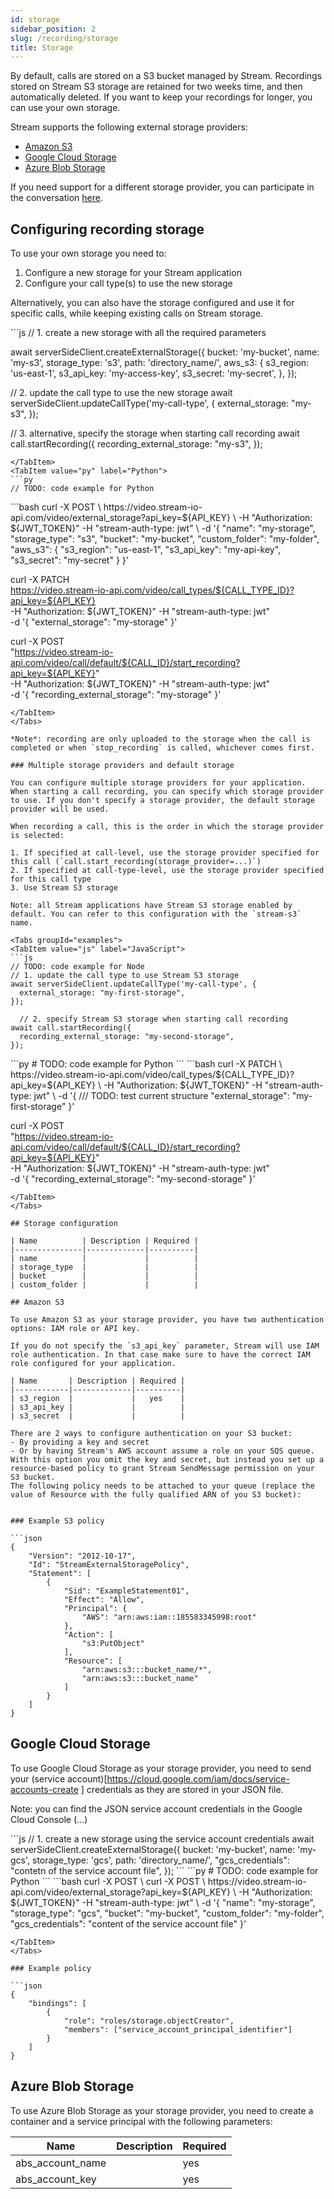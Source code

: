```yaml
---
id: storage
sidebar_position: 2
slug: /recording/storage
title: Storage
---
```



By default, calls are stored on a S3 bucket managed by Stream. Recordings stored on Stream S3 storage are retained for two weeks time, and then automatically deleted. If you want to keep your recordings for longer, you can use your own storage.

Stream supports the following external storage providers:

- [Amazon S3](#amazon-s3)
- [Google Cloud Storage](#google-cloud-storage)
- [Azure Blob Storage](#azure-blob-storage)

If you need support for a different storage provider, you can participate in the conversation [here](https://github.com/GetStream/protocol/discussions/371).

## Configuring recording storage

To use your own storage you need to:

1. Configure a new storage for your Stream application
2. Configure your call type(s) to use the new storage

Alternatively, you can also have the storage configured and use it for specific calls, while keeping existing calls on Stream storage.

<Tabs groupId="examples">
<TabItem value="js" label="JavaScript">
```js
// 1. create a new storage with all the required parameters

await serverSideClient.createExternalStorage({
    bucket: 'my-bucket',
    name: 'my-s3',
    storage_type: 's3',
    path: 'directory_name/',
    aws_s3: {
      s3_region: 'us-east-1',
      s3_api_key: 'my-access-key',
      s3_secret: 'my-secret',
    },
});

// 2. update the call type to use the new storage
await serverSideClient.updateCallType('my-call-type', {
    external_storage: "my-s3",
});

// 3. alternative, specify the storage when starting call recording
await call.startRecording({
    recording_external_storage: "my-s3",
});

```
</TabItem>
<TabItem value="py" label="Python">
```py
// TODO: code example for Python
```
</TabItem>
<TabItem value="curl" label="cURL">
```bash
curl -X POST \
  https://video.stream-io-api.com/video/external_storage?api_key=${API_KEY} \
  -H "Authorization: ${JWT_TOKEN}" -H "stream-auth-type: jwt" \
  -d '{
    "name": "my-storage",
    "storage_type": "s3",
    "bucket": "my-bucket",
    "custom_folder": "my-folder",
    "aws_s3": {
      "s3_region": "us-east-1",
      "s3_api_key": "my-api-key",
      "s3_secret": "my-secret"
    }
}'


curl -X PATCH \
  https://video.stream-io-api.com/video/call_types/${CALL_TYPE_ID}?api_key=${API_KEY} \
  -H "Authorization: ${JWT_TOKEN}" -H "stream-auth-type: jwt" \
    -d '{
        "external_storage": "my-storage"
    }'

curl -X POST \
    "https://video.stream-io-api.com/video/call/default/${CALL_ID}/start_recording?api_key=${API_KEY}" \
    -H "Authorization: ${JWT_TOKEN}" -H "stream-auth-type: jwt" \
    -d '{
        "recording_external_storage": "my-storage"
    }'
```
</TabItem>
</Tabs>

*Note*: recording are only uploaded to the storage when the call is completed or when `stop_recording` is called, whichever comes first.

### Multiple storage providers and default storage

You can configure multiple storage providers for your application. When starting a call recording, you can specify which storage provider to use. If you don't specify a storage provider, the default storage provider will be used.

When recording a call, this is the order in which the storage provider is selected:

1. If specified at call-level, use the storage provider specified for this call (`call.start_recording(storage_provider=...)`)
2. If specified at call-type-level, use the storage provider specified for this call type
3. Use Stream S3 storage

Note: all Stream applications have Stream S3 storage enabled by default. You can refer to this configuration with the `stream-s3` name.

<Tabs groupId="examples">
<TabItem value="js" label="JavaScript">
```js
// TODO: code example for Node
// 1. update the call type to use Stream S3 storage
await serverSideClient.updateCallType('my-call-type', {
  external_storage: "my-first-storage",
});

  // 2. specify Stream S3 storage when starting call recording
await call.startRecording({
  recording_external_storage: "my-second-storage",
});
```
</TabItem>
<TabItem value="py" label="Python">
```py
# TODO: code example for Python
```
</TabItem>
<TabItem value="curl" label="cURL">
```bash
curl -X PATCH \
  https://video.stream-io-api.com/video/call_types/${CALL_TYPE_ID}?api_key=${API_KEY} \
  -H "Authorization: ${JWT_TOKEN}" -H "stream-auth-type: jwt" \
    -d '{
    /// TODO: test current structure
      "external_storage": "my-first-storage"
    }'

curl -X POST \
    "https://video.stream-io-api.com/video/call/default/${CALL_ID}/start_recording?api_key=${API_KEY}" \
    -H "Authorization: ${JWT_TOKEN}" -H "stream-auth-type: jwt" \
    -d '{
        "recording_external_storage": "my-second-storage"
    }'
```
</TabItem>
</Tabs>

## Storage configuration

| Name          | Description | Required |
|---------------|-------------|----------|
| name          |             |          |
| storage_type  |             |          |
| bucket        |             |          |
| custom_folder |             |          |

## Amazon S3

To use Amazon S3 as your storage provider, you have two authentication options: IAM role or API key.

If you do not specify the `s3_api_key` parameter, Stream will use IAM role authentication. In that case make sure to have the correct IAM role configured for your application.

| Name       | Description | Required |
|------------|-------------|----------|
| s3_region  |             |   yes    |
| s3_api_key |             |          |
| s3_secret  |             |          |

There are 2 ways to configure authentication on your S3 bucket:
- By providing a key and secret
- Or by having Stream's AWS account assume a role on your SQS queue.
With this option you omit the key and secret, but instead you set up a resource-based policy to grant Stream SendMessage permission on your S3 bucket.
The following policy needs to be attached to your queue (replace the value of Resource with the fully qualified ARN of you S3 bucket):


### Example S3 policy

```json
{
    "Version": "2012-10-17",
    "Id": "StreamExternalStoragePolicy",
    "Statement": [
        {
            "Sid": "ExampleStatement01",
            "Effect": "Allow",
            "Principal": {
                "AWS": "arn:aws:iam::185583345998:root"
            },
            "Action": [
                "s3:PutObject"
            ],
            "Resource": [
                "arn:aws:s3:::bucket_name/*",
                "arn:aws:s3:::bucket_name"
            ]
        }
    ]
}
```

## Google Cloud Storage

To use Google Cloud Storage as your storage provider, you need to send your (service account)[https://cloud.google.com/iam/docs/service-accounts-create ] credentials as they are stored in your JSON file.

Note: you can find the JSON service account credentials in the Google Cloud Console (...)

<Tabs groupId="examples">
<TabItem value="js" label="JavaScript">
```js
// 1. create a new storage using the service account credentials
await serverSideClient.createExternalStorage({
    bucket: 'my-bucket',
    name: 'my-gcs',
    storage_type: 'gcs',
    path: 'directory_name/',
    "gcs_credentials": "contetn of the service account file",
});
```
</TabItem>
<TabItem value="py" label="Python">
```py
# TODO: code example for Python
```
</TabItem>
<TabItem value="curl" label="cURL">
```bash
curl -X POST \
  curl -X POST \
  https://video.stream-io-api.com/video/external_storage?api_key=${API_KEY} \
  -H "Authorization: ${JWT_TOKEN}" -H "stream-auth-type: jwt" \
  -d '{
  "name": "my-storage",
  "storage_type": "gcs",
  "bucket": "my-bucket",
  "custom_folder": "my-folder",
  "gcs_credentials": "content of the service account file"
}'

```
</TabItem>
</Tabs>

### Example policy

```json
{
	"bindings": [
		{
			"role": "roles/storage.objectCreator",
			"members": ["service_account_principal_identifier"]
		}
	]
}
```

## Azure Blob Storage

To use Azure Blob Storage as your storage provider, you need to create a container and a service principal with the following parameters:

| Name             | Description | Required |
|------------------|-------------|----------|
| abs_account_name |             | yes      |
| abs_account_key  |             | yes      |
